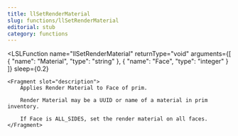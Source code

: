```yaml
---
title: llSetRenderMaterial
slug: functions/llSetRenderMaterial
editorial: stub
category: functions
---
```


<LSLFunction
	name="llSetRenderMaterial"
	returnType="void"
	arguments={[
	{
		"name": "Material",
		"type": "string"
	},
	{
		"name": "Face",
		"type": "integer"
	}
]}
	sleep={0.2}
>
	<Fragment slot="description">
		Applies Render Material to Face of prim.
		
		Render Material may be a UUID or name of a material in prim inventory.
		
		If Face is ALL_SIDES, set the render material on all faces.
	</Fragment>
</LSLFunction>
